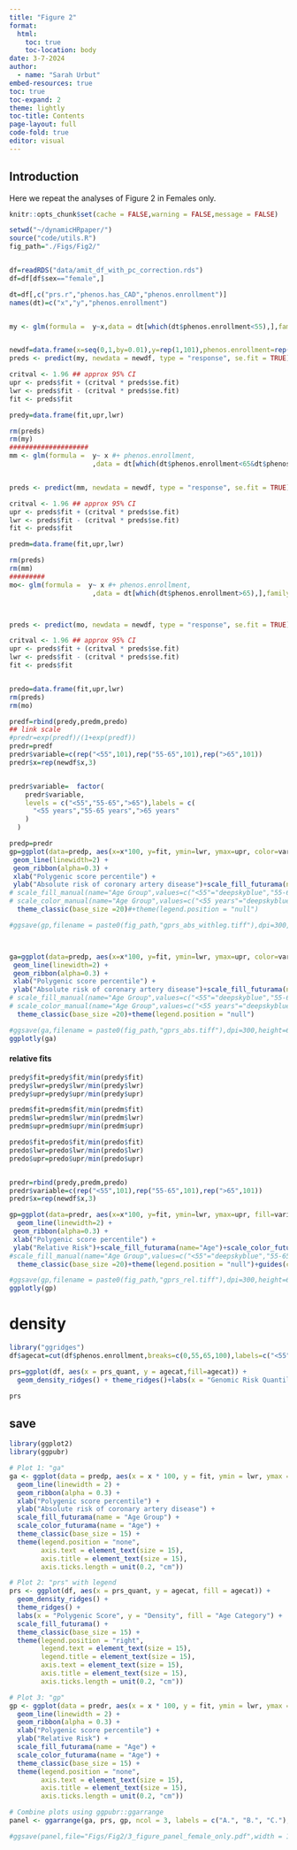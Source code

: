 ```yaml
---
title: "Figure 2"
format: 
  html:
    toc: true
    toc-location: body
date: 3-7-2024
author:
  - name: "Sarah Urbut"
embed-resources: true
toc: true
toc-expand: 2
theme: lightly
toc-title: Contents
page-layout: full
code-fold: true
editor: visual
---
```


## Introduction

Here we repeat the analyses of Figure 2 in Females only.

```r
knitr::opts_chunk$set(cache = FALSE,warning = FALSE,message = FALSE)

```

```r
setwd("~/dynamicHRpaper/")
source("code/utils.R")
fig_path="./Figs/Fig2/"


df=readRDS("data/amit_df_with_pc_correction.rds")
df=df[df$sex=="female",]

dt=df[,c("prs.r","phenos.has_CAD","phenos.enrollment")]
names(dt)=c("x","y","phenos.enrollment")


my <- glm(formula =  y~x,data = dt[which(dt$phenos.enrollment<55),],family="binomial")


newdf=data.frame(x=seq(0,1,by=0.01),y=rep(1,101),phenos.enrollment=rep(1,101))
preds <- predict(my, newdata = newdf, type = "response", se.fit = TRUE)

critval <- 1.96 ## approx 95% CI
upr <- preds$fit + (critval * preds$se.fit)
lwr <- preds$fit - (critval * preds$se.fit)
fit <- preds$fit

predy=data.frame(fit,upr,lwr)

rm(preds)
rm(my)
####################
mm <- glm(formula =  y~ x #+ phenos.enrollment, 
                     ,data = dt[which(dt$phenos.enrollment<65&dt$phenos.enrollment>55),],family="binomial")


preds <- predict(mm, newdata = newdf, type = "response", se.fit = TRUE)

critval <- 1.96 ## approx 95% CI
upr <- preds$fit + (critval * preds$se.fit)
lwr <- preds$fit - (critval * preds$se.fit)
fit <- preds$fit

predm=data.frame(fit,upr,lwr)

rm(preds)
rm(mm)
#########
mo<- glm(formula =  y~ x #+ phenos.enrollment, 
                     ,data = dt[which(dt$phenos.enrollment>65),],family="binomial")



preds <- predict(mo, newdata = newdf, type = "response", se.fit = TRUE)

critval <- 1.96 ## approx 95% CI
upr <- preds$fit + (critval * preds$se.fit)
lwr <- preds$fit - (critval * preds$se.fit)
fit <- preds$fit


predo=data.frame(fit,upr,lwr)
rm(preds)
rm(mo)

predf=rbind(predy,predm,predo)
## link scale
#predr=exp(predf)/(1+exp(predf))
predr=predf
predr$variable=c(rep("<55",101),rep("55-65",101),rep(">65",101))
predr$x=rep(newdf$x,3)


predr$variable=  factor(
    predr$variable,
    levels = c("<55","55-65",">65"),labels = c(
      "<55 years","55-65 years",">65 years"
    )
  )

predp=predr
gp=ggplot(data=predp, aes(x=x*100, y=fit, ymin=lwr, ymax=upr, color=variable,fill=variable)) + 
 geom_line(linewidth=2) + 
 geom_ribbon(alpha=0.3) + 
 xlab("Polygenic score percentile") + 
 ylab("Absolute risk of coronary artery disease")+scale_fill_futurama(name="Age")+scale_color_futurama(name="Age")+
# scale_fill_manual(name="Age Group",values=c("<55"="deepskyblue","55-65"="deepskyblue3",">65"="deepskyblue4"))+
# scale_color_manual(name="Age Group",values=c("<55 years"="deepskyblue","55-65 years"="deepskyblue3",">65 years"="deepskyblue4"))+
  theme_classic(base_size =20)#+theme(legend.position = "null")

#ggsave(gp,filename = paste0(fig_path,"gprs_abs_withleg.tiff"),dpi=300,height=6,width = 6)



ga=ggplot(data=predp, aes(x=x*100, y=fit, ymin=lwr, ymax=upr, color=variable,fill=variable)) + 
 geom_line(linewidth=2) + 
 geom_ribbon(alpha=0.3) + 
 xlab("Polygenic score percentile") + 
 ylab("Absolute risk of coronary artery disease")+scale_fill_futurama(name="Age Group")+scale_color_futurama(name="Age")+guides(color="none")+
# scale_fill_manual(name="Age Group",values=c("<55"="deepskyblue","55-65"="deepskyblue3",">65"="deepskyblue4"))+
# scale_color_manual(name="Age Group",values=c("<55 years"="deepskyblue","55-65 years"="deepskyblue3",">65 years"="deepskyblue4"))+
  theme_classic(base_size =20)+theme(legend.position = "null")

#ggsave(ga,filename = paste0(fig_path,"gprs_abs.tiff"),dpi=300,height=6,width = 6)
ggplotly(ga)
```

#### relative fits

```r
predy$fit=predy$fit/min(predy$fit)
predy$lwr=predy$lwr/min(predy$lwr)
predy$upr=predy$upr/min(predy$upr)

predm$fit=predm$fit/min(predm$fit)
predm$lwr=predm$lwr/min(predm$lwr)
predm$upr=predm$upr/min(predm$upr)

predo$fit=predo$fit/min(predo$fit)
predo$lwr=predo$lwr/min(predo$lwr)
predo$upr=predo$upr/min(predo$upr)


predr=rbind(predy,predm,predo)
predr$variable=c(rep("<55",101),rep("55-65",101),rep(">65",101))
predr$x=rep(newdf$x,3)

gp=ggplot(data=predr, aes(x=x*100, y=fit, ymin=lwr, ymax=upr, fill=variable,color=variable)) + 
  geom_line(linewidth=2) + 
 geom_ribbon(alpha=0.3) + 
 xlab("Polygenic score percentile") + 
 ylab("Relative Risk")+scale_fill_futurama(name="Age")+scale_color_futurama(name="Age")+
#scale_fill_manual(name="Age Group",values=c("<55"="deepskyblue","55-65"="deepskyblue3",">65"="deepskyblue4"))+scale_color_manual(name="Age Group",values=c("<55"="deepskyblue","55-65"="deepskyblue3",">65"="deepskyblue4"))+
  theme_classic(base_size =20)+theme(legend.position = "null")+guides(color="none")

#ggsave(gp,filename = paste0(fig_path,"gprs_rel.tiff"),dpi=300,height=6,width = 6)
ggplotly(gp)
```

# density

```r
library("ggridges")
df$agecat=cut(df$phenos.enrollment,breaks=c(0,55,65,100),labels=c("<55","55-65",">65"))

prs=ggplot(df, aes(x = prs_quant, y = agecat,fill=agecat)) + 
  geom_density_ridges() + theme_ridges()+labs(x = "Genomic Risk Quantile", y = "Density",fill="Age Category")+scale_fill_futurama()+theme_classic()

prs
```

## save

```r
library(ggplot2)
library(ggpubr)

# Plot 1: "ga"
ga <- ggplot(data = predp, aes(x = x * 100, y = fit, ymin = lwr, ymax = upr, fill = variable, color = variable)) +
  geom_line(linewidth = 2) +
  geom_ribbon(alpha = 0.3) +
  xlab("Polygenic score percentile") +
  ylab("Absolute risk of coronary artery disease") +
  scale_fill_futurama(name = "Age Group") +
  scale_color_futurama(name = "Age") +
  theme_classic(base_size = 15) +
  theme(legend.position = "none", 
        axis.text = element_text(size = 15), 
        axis.title = element_text(size = 15),
        axis.ticks.length = unit(0.2, "cm"))

# Plot 2: "prs" with legend
prs <- ggplot(df, aes(x = prs_quant, y = agecat, fill = agecat)) +
  geom_density_ridges() +
  theme_ridges() +
  labs(x = "Polygenic Score", y = "Density", fill = "Age Category") +
  scale_fill_futurama() +
  theme_classic(base_size = 15) +
  theme(legend.position = "right", 
        legend.text = element_text(size = 15), 
        legend.title = element_text(size = 15),
        axis.text = element_text(size = 15), 
        axis.title = element_text(size = 15),
        axis.ticks.length = unit(0.2, "cm"))

# Plot 3: "gp"
gp <- ggplot(data = predr, aes(x = x * 100, y = fit, ymin = lwr, ymax = upr, fill = variable, color = variable)) +
  geom_line(linewidth = 2) +
  geom_ribbon(alpha = 0.3) +
  xlab("Polygenic score percentile") +
  ylab("Relative Risk") +
  scale_fill_futurama(name = "Age") +
  scale_color_futurama(name = "Age") +
  theme_classic(base_size = 15) +
  theme(legend.position = "none", 
        axis.text = element_text(size = 15), 
        axis.title = element_text(size = 15),
        axis.ticks.length = unit(0.2, "cm"))

# Combine plots using ggpubr::ggarrange
panel <- ggarrange(ga, prs, gp, ncol = 3, labels = c("A.", "B.", "C."),widths = c(5,8,5),heights = 5)

#ggsave(panel,file="Figs/Fig2/3_figure_panel_female_only.pdf",width = 12, height = 6, dpi = 600)
```
